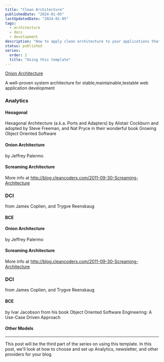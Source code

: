 ```yaml
---
title: "Clean Architecture"
publishedDate: "2024-01-05"
lastUpdatedDate: "2024-01-05"
tags:
  - architecture
  - docs
  - development
description: "How to apply clean architecture to your applications that you are to deliver"
status: published
series:
  order: 2
  title: "Using this template"
---
```


[Onion Architecture](/cleanArch.png)

A well-proven system architecture for stable,maintainable,testable web application development

<NewsletterCTA
  title="I also write deep dives in email"
  description="I write about coding, design, digital nomad life, and solopreneurship. Join over 1,000 other developers in
            getting better in business. Unsubscribe whenever."
  buttonText="Send me the emails"
  className=""
/>

### Analytics

#### Hexagonal

Hexagonal Architecture (a.k.a. Ports and Adapters) by Alistair Cockburn and adopted by Steve Freeman, and Nat Pryce in their wonderful book Growing Object Oriented Software

#### Onion Architecture

by Jeffrey Palermo

#### Screaming Architecture

More info at http://blog.cleancoders.com/2011-09-30-Screaming-Architecture

### DCI

from James Coplien, and Trygve Reenskaug

#### BCE

#### Onion Architecture

by Jeffrey Palermo

#### Screaming Architecture

More info at http://blog.cleancoders.com/2011-09-30-Screaming-Architecture

### DCI

from James Coplien, and Trygve Reenskaug

#### BCE

by Ivar Jacobson from his book Object Oriented Software Engineering: A Use-Case Driven Approach

#### Other Models

---

This post will be the third part of the series on using this template. In this post, we'll look at how to choose and set up Analytics, newsletter, and other providers for your blog.
